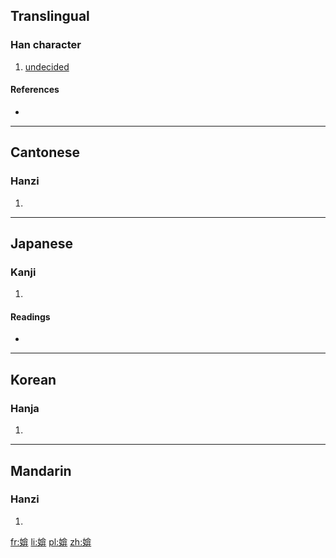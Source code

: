 ==Translingual==

===Han character===
{{Han char|rn=38|rad=女|as=09|sn=12|four=4844<sub>6</sub>|canj=女人口廿 (VORT)|ids=⿰[[女]][[弇]]}}

# [[undecided]]

====References====
* {{Han ref|kx=0266.440|dkj=06505|dj=0534.060|hdz=21067.070|uh=5A95|ud=23189|bh=D8C0|bd=55488}}

----

==Cantonese==

===Hanzi===
{{yue-hanzi|jyut=|y=om1}}

# {{defn|lang=yue|sort=女09}}

----

==Japanese==

===Kanji===
{{ja-kanji|grade=|rs=女09}}

# {{defn|lang=ja|sort=女09}}

====Readings====
* {{ja-readings|on=[[えん]] (en), [[あん]] (an), [[おん]] (on), [[おう]] (ō)|kun=}}

----

==Korean==

===Hanja===
{{ko-hanja|hangeul=암|rv=am|mr=am}}

# {{defn|lang=ko|sort=女09}}

----

==Mandarin==

===Hanzi===
{{cmn-hanzi|pin=[[ān]] ([[an1]])|wg=an<sup>1</sup>}}

# {{defn|lang=cmn|sort=女09}}

[[fr:媕]]
[[li:媕]]
[[pl:媕]]
[[zh:媕]]